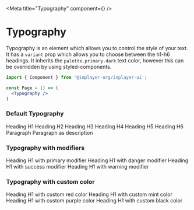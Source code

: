 
<Meta title="Typography" component={<Typography/>} />

# Typography

Typography is an element which allows you to control the style of your text. 
It has a `variant` prop which allows you to choose between the h1-h6 headings. 
It inherits the `palette.primary.dark` text color, however this can be overridden by using styled-components.

```jsx
import { Component } from '@inplayer-org/inplayer-ui';

const Page = () => (
  <Typography />
)
```

<Props of={Typography}/>

### Default Typography
<Preview withSource="open">
  <Story name="default">
    <div>
        <Typography variant="h1">Heading H1</Typography>
        <Typography variant="h2">Heading H2</Typography>
        <Typography variant="h3">Heading H3</Typography>
        <Typography variant="h4">Heading H4</Typography>
        <Typography variant="h5">Heading H5</Typography>
        <Typography variant="h6">Heading H6</Typography>
        <Typography variant="p">Paragraph</Typography>
        <Typography isLoading variant="p" description>
            Paragraph as description
        </Typography>
    </div>
  </Story>
</Preview>

### Typography with modifiers
<Preview withSource="open">
  <Story name="modifiers">
    <div>
        <Typography variant="h1" modifiers={['textPrimary']}>Heading H1 with primary modifier</Typography>
        <Typography variant="h2" modifiers={['textDanger']}>Heading H1 with danger modifier</Typography>
        <Typography variant="h3" modifiers={['textSuccess']}>Heading H1 with success modifier</Typography>
        <Typography variant="h4" modifiers={['textWarning']}>Heading H1 with warning modifier</Typography>
    </div>
  </Story>
</Preview>

### Typography with custom color
<Preview withSource="open">
  <Story name="color">
    <div>
        <Typography variant="h1" color="red">Heading H1 with custom red color</Typography>
        <Typography variant="h2" color="green">Heading H1 with custom mint color</Typography>
        <Typography variant="h3" color="purple">Heading H1 with custom purple color</Typography>
        <Typography variant="h4" color="black">Heading H1 with custom black color</Typography>
    </div>
  </Story>
</Preview>

